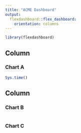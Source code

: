 ```yaml
---
title: "ACME Dashboard"
output: 
  flexdashboard::flex_dashboard:
    orientation: columns
---
```


```r
library(flexdashboard)
```

Column {data-width=650}
-----------------------------------------------------------------------

### Chart A

```r
Sys.time()
```

Column {data-width=350}
-----------------------------------------------------------------------

### Chart B

```r

```

### Chart C

```r

```

